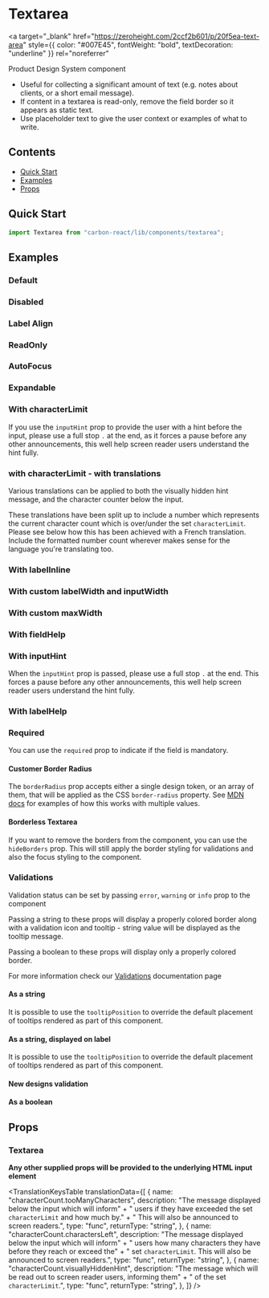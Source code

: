 

<Meta title="Textarea" of={TextareaStories} />

# Textarea

<a
  target="_blank"
  href="https://zeroheight.com/2ccf2b601/p/20f5ea-text-area"
  style={{ color: "#007E45", fontWeight: "bold", textDecoration: "underline" }}
  rel="noreferrer"
>
  Product Design System component
</a>

- Useful for collecting a significant amount of text (e.g. notes about clients, or a short email message).
- If content in a textarea is read-only, remove the field border so it appears as static text.
- Use placeholder text to give the user context or examples of what to write.

## Contents

- [Quick Start](#quick-start)
- [Examples](#examples)
- [Props](#props)

## Quick Start

```javascript
import Textarea from "carbon-react/lib/components/textarea";
```

## Examples

### Default

<Canvas of={TextareaStories.DefaultStory} />

### Disabled

<Canvas of={TextareaStories.DisabledStory} />

### Label Align

<Canvas of={TextareaStories.LabelAlignStory} />

### ReadOnly

<Canvas of={TextareaStories.ReadOnlyStory} />

### AutoFocus

<Canvas of={TextareaStories.AutoFocusStory} />

### Expandable

<Canvas of={TextareaStories.ExpandableStory} />

### With characterLimit

If you use the `inputHint` prop to provide the user with a hint before the input, please use a full stop `.` at the end,
as it forces a pause before any other announcements, this well help screen reader users understand the hint fully.

<Canvas of={TextareaStories.CharacterLimitStory} />

### with characterLimit - with translations

Various translations can be applied to both the visually hidden hint message, and the character
counter below the input.

These translations have been split up to include a number which represents the current character count which
is over/under the set `characterLimit`. Please see below how this has been achieved with a French translation.
Include the formatted number count wherever makes sense for the language you're translating too.

<Canvas of={TextareaStories.TranslationsCharacterLimitStory} />

### With labelInline

<Canvas of={TextareaStories.LabelInlineStory} />

### With custom labelWidth and inputWidth

<Canvas of={TextareaStories.CustomWidthStory} />

### With custom maxWidth

<Canvas of={TextareaStories.MaxWidthStory} />

### With fieldHelp

<Canvas of={TextareaStories.FieldHelpStory} />

### With inputHint

When the `inputHint` prop is passed, please use a full stop `.` at the end. This forces a pause
before any other announcements, this well help screen reader users understand the hint fully.

<Canvas of={TextareaStories.InputHintStory} />

### With labelHelp

<Canvas of={TextareaStories.LabelHelpStory} />

### Required

You can use the `required` prop to indicate if the field is mandatory.

<Canvas of={TextareaStories.RequiredStory} />

#### Customer Border Radius

The `borderRadius` prop accepts either a single design token, or an array of them, that will be applied as the CSS `border-radius` property.
See [MDN docs](https://developer.mozilla.org/en-US/docs/Web/CSS/border-radius) for examples of how this works with multiple values.

<Canvas of={TextareaStories.BorderRadiusStory} />

#### Borderless Textarea

If you want to remove the borders from the component, you can use the `hideBorders` prop. This will still apply the border styling for validations and also the focus styling to the component.

<Canvas of={TextareaStories.BorderlessExample} />

### Validations

Validation status can be set by passing `error`, `warning` or `info` prop to the component

Passing a string to these props will display a properly colored border along with a validation icon and tooltip - string value will be displayed as the tooltip message.

Passing a boolean to these props will display only a properly colored border.

For more information check our [Validations](../?path=/docs/documentation-validations--docs) documentation page

#### As a string

<Canvas of={TextareaStories.ValidationStringStory} />

It is possible to use the `tooltipPosition` to override the default placement of tooltips rendered as part of this component.

<Canvas of={TextareaStories.ValidationStringPositionStory} />

#### As a string, displayed on label

<Canvas of={TextareaStories.ValidationLabelStory} />

It is possible to use the `tooltipPosition` to override the default placement of tooltips rendered as part of this component.

<Canvas of={TextareaStories.ValidationLabelPositionStory} />

#### New designs validation

<Canvas of={TextareaStories.NewDesignValidationStory} />

#### As a boolean

<Canvas of={TextareaStories.ValidationBooleanStory} />

## Props

### Textarea

<ArgTypes of={TextareaStories} />

**Any other supplied props will be provided to the underlying HTML input element**

<TranslationKeysTable
  translationData={[
    {
      name: "characterCount.tooManyCharacters",
      description:
        "The message displayed below the input which will inform" +
        " users if they have exceeded the set `characterLimit` and how much by." +
        " This will also be announced to screen readers.",
      type: "func",
      returnType: "string",
    },
    {
      name: "characterCount.charactersLeft",
      description:
        "The message displayed below the input which will inform" +
        " users how many characters they have before they reach or exceed the" +
        " set `characterLimit`. This will also be announced to screen readers.",
      type: "func",
      returnType: "string",
    },
    {
      name: "characterCount.visuallyHiddenHint",
      description:
        "The message which will be read out to screen reader users, informing them" +
        " of the set `characterLimit`.",
      type: "func",
      returnType: "string",
    },
  ]}
/>
